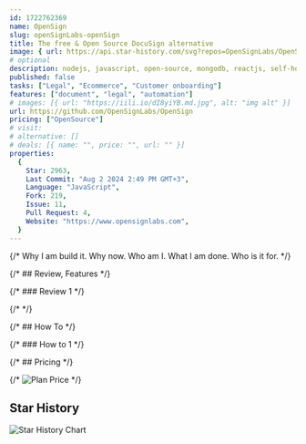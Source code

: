 ```yaml
---
id: 1722762369
name: OpenSign
slug: openSignLabs-openSign
title: The free & Open Source DocuSign alternative
image: { url: https://api.star-history.com/svg?repos=OpenSignLabs/OpenSign }
# optional
description: nodejs, javascript, open-source, mongodb, reactjs, self-hosted, e-signature, digital-signature, esignature, hacktoberfest, electronic-signatures, legaltech, esign, pdf-signature, pdf-sign, document-signing, electronic-signature, sign-pdf-files, docusign-free, docusign-alternative,  ,
published: false
tasks: ["Legal", "Ecommerce", "Customer onboarding"]
features: ["document", "legal", "automation"]
# images: [{ url: "https://iili.io/dI8yiYB.md.jpg", alt: "img alt" }]
url: https://github.com/OpenSignLabs/OpenSign
pricing: ["OpenSource"]
# visit:
# alternative: []
# deals: [{ name: "", price: "", url: "" }]
properties:
  {
    Star: 2963,
    Last Commit: "Aug 2 2024 2:49 PM GMT+3",
    Language: "JavaScript",
    Fork: 219,
    Issue: 11,
    Pull Request: 4,
    Website: "https://www.opensignlabs.com",
  }
---
```


{/* Why I am build it. Why now. Who am I. What I am done. Who is it for. */}

{/* ## Review, Features */}

{/* ### Review 1 */}

{/* <DetailYoutube videoId="" startTime={0} /> */}

{/* ## How To */}

{/* ### How to 1 */}

{/* ## Pricing */}

{/* <Img src="" alt="Plan Price" /> */}

## Star History

![Star History Chart](https://api.star-history.com/svg?repos=OpenSignLabs/OpenSign)
